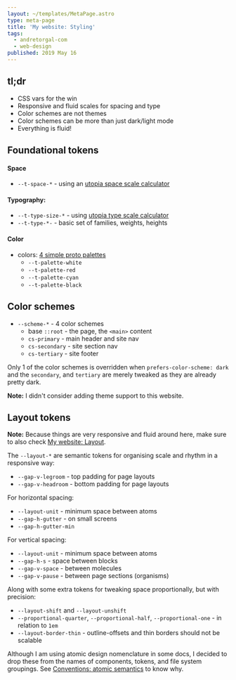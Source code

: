 ```yaml
---
layout: ~/templates/MetaPage.astro
type: meta-page
title: 'My website: Styling'
tags:
  - andretorgal-com
  - web-design
published: 2019 May 16
---
```


## tl;dr

- CSS vars for the win
- Responsive and fluid scales for spacing and type
- Color schemes are not themes
- Color schemes can be more than just dark/light mode
- Everything is fluid!

## Foundational tokens

#### Space

- `--t-space-*` - using an [utopia space scale calculator](https://utopia.fyi/space/calculator/)

#### Typography:

- `--t-type-size-*` - using [utopia type scale calculator](https://utopia.fyi/type/calculator)
- `--t-type-*-` - basic set of families, weights, heights

#### Color

- colors: [4 simple proto palettes](/meta/docs/colour)
  - `--t-palette-white`
  - `--t-palette-red`
  - `--t-palette-cyan`
  - `--t-palette-black`

## Color schemes

- `--scheme-*` - 4 color schemes
  - base `::root` - the page, the `<main>` content
  - `cs-primary` - main header and site nav
  - `cs-secondary` - site section nav
  - `cs-tertiary` - site footer

Only 1 of the color schemes is overridden when `prefers-color-scheme: dark` and the `secondary`, and `tertiary` are merely tweaked as they are already pretty dark.

**Note:** I didn't consider adding theme support to this website.

## Layout tokens

**Note:** Because things are very responsive and fluid around here, make sure to also check [My website: Layout](/meta/docs/layout).

The `--layout-*` are semantic tokens for organising scale and rhythm in a responsive way:

- `--gap-v-legroom` - top padding for page layouts
- `--gap-v-headroom` - bottom padding for page layouts

For horizontal spacing:

- `--layout-unit` - minimum space between atoms
- `--gap-h-gutter` - on small screens
- `--gap-h-gutter-min`

For vertical spacing:

- `--layout-unit` - minimum space between atoms
- `--gap-h-s` - space between blocks
- `--gap-v-space` - between molecules
- `--gap-v-pause` - between page sections (organisms)

Along with some extra tokens for tweaking space proportionally, but with precision:

- `--layout-shift` and `--layout-unshift`
- `--proportional-quarter`, `--proportional-half`, `--proportional-one` - in relation to `1em`
- `--layout-border-thin` - outline-offsets and thin borders should not be scalable

<Note>

Although I am using atomic design nomenclature in some docs, I decided to drop these from the names of components, tokens, and file system groupings. See [Conventions: atomic semantics](/meta/records/rejected/conventions-structure-atomic-semantics) to know why.

</Note>
